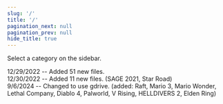 ```yaml
---
slug: '/'
title: '/'
pagination_next: null
pagination_prev: null
hide_title: true
---
```



<Card>
    Select a category on the sidebar.
</Card>

12/29/2022 -- Added 51 new files.  
12/30/2022 -- Added 11 new files. (SAGE 2021, Star Road)  
9/6/2024 -- Changed to use gdrive. (added: Raft, Mario 3, Mario Wonder, Lethal Company, Diablo 4, Palworld, V Rising, HELLDIVERS 2, Elden Ring)